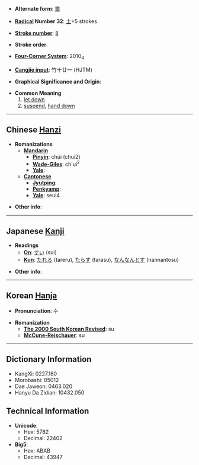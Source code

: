 * '''Alternate form''': [[埀]]

* '''[[Wiktionary:Chinese radical index| Radical]] Number 32''': [[Wiktionary:Chinese radical index 土|土]]+5 strokes

* '''[[Wiktionary:Chinese total strokes index|Stroke number]]''': [[Wiktionary:Chinese total strokes index 8|8]]

* '''Stroke order''': 

* '''[[Wiktionary:Chinese four corner index|Four-Corner System]]''': 2010<sub>4</sub>

* '''[[Wiktionary:Chinese Cangjie index|Cangjie input]]''': 竹十廿一 (HJTM)

* '''Graphical Significance and Origin''': 

* '''Common Meaning'''
*#[[let down]]
*# [[suspend]], [[hand down]]


----

== Chinese [[Hanzi]] ==

* '''Romanizations'''
** '''[[Mandarin]]'''
*** '''[[Pinyin]]''': chúi (chui2)
*** '''[[Wade-Giles]]''': ch'ui<sup>2</sup>
*** '''[[Yale]]''': 
** '''[[Cantonese]]'''
*** '''[[Jyutping]]''':
*** '''[[Penkyamp]]''': 
*** '''[[Yale]]''': seui4

* '''Other info''': 

----

== Japanese [[Kanji]] ==

* '''Readings'''
** '''[[On]]''': [[すい]] (sui)
** '''[[Kun]]''': [[たれる]] (tareru), [[たらす]] (tarasu), [[なんなんとす]] (nannantosu)

* '''Other info''':  

----

== Korean [[Hanja]] ==

* '''Pronunciation''': 수

* '''Romanization'''
** '''[[The 2000 South Korean Revised Romanization|The 2000 South Korean Revised]]''': su
** '''[[McCune-Reischauer]]''': su

----

== Dictionary Information ==

* KangXi: 0227.160
* Morobashi: 05012
* Dae Jaweon: 0463.020
* Hanyu Da Zidian: 10432.050

== Technical Information ==

* '''Unicode''':
** Hex: 5782
** Decimal: 22402
* '''Big5''':
** Hex: ABAB
** Decimal: 43947